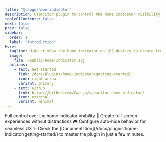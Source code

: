 ```yaml
---
title: "@capgo/home-indicator"
description: Capacitor plugin to control the home indicator visibility on iOS devices, allowing for immersive full-screen experiences.
tableOfContents: false
next: false
prev: false
sidebar:
  order: 1
  label: "Introduction"
hero:
  tagline: Hide or show the home indicator on iOS devices to create truly immersive full-screen experiences in your app.
  image:
    file: ~public/home-indicator.svg
  actions:
    - text: Get started
      link: /docs/plugins/home-indicator/getting-started/
      icon: right-arrow
      variant: primary
    - text: Github
      link: https://github.com/Cap-go/capacitor-home-indicator/
      icon: external
      variant: minimal
---
```



<CardGrid stagger>
  <Card title="iOS home indicator control" icon="rocket">
    Full control over the home indicator visibility 📱
  </Card>
  <Card title="Immersive experiences" icon="setting">
    Create full-screen experiences without distractions 🎮
  </Card>
  <Card title="Auto-hide support" icon="star">
    Configure auto-hide behavior for seamless UX ✨
  </Card>
  <Card title="Comprehensive Documentation" icon="open-book">
    Check the [Documentation](/docs/plugins/home-indicator/getting-started/) to master the plugin in just a few minutes.
  </Card>
</CardGrid>
